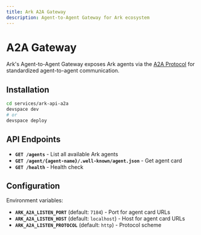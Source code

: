 ```yaml
---
title: Ark A2A Gateway
description: Agent-to-Agent Gateway for Ark ecosystem
---
```


# A2A Gateway

Ark's Agent-to-Agent Gateway exposes Ark agents via the [A2A Protocol](https://github.com/a2a-integration/a2a-spec) for standardized agent-to-agent communication.

## Installation

```bash
cd services/ark-api-a2a
devspace dev
# or
devspace deploy
```

## API Endpoints

- **`GET /agents`** - List all available Ark agents
- **`GET /agent/{agent-name}/.well-known/agent.json`** - Get agent card
- **`GET /health`** - Health check

## Configuration

Environment variables:
- **`ARK_A2A_LISTEN_PORT`** (default: `7184`) - Port for agent card URLs
- **`ARK_A2A_LISTEN_HOST`** (default: `localhost`) - Host for agent card URLs
- **`ARK_A2A_LISTEN_PROTOCOL`** (default: `http`) - Protocol scheme
